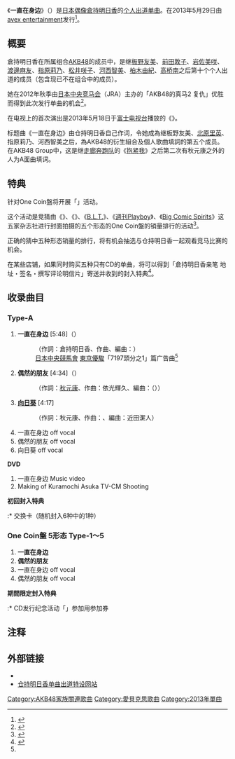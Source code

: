 {{Infobox Single 
| Name           = 一直在身边
| Artist         = [[倉持明日香|倉持明日香]]
| Album          = 
| A-side         = 一直在身边
| B-side         = 偶然的朋友<br/>向日葵（Type-A）
| Released       = 2013年5月29日
| Format         = [[单曲|单曲]]
| Recorded       = 
| Genre          = [[J-POP|J-POP]]
| Length         = 31分18秒（Type-A）<br/>20分44秒（One Coin盤）
| Label          = [[avex_entertainment|avex entertainment]]
| Writer         = 倉持明日香（作詞 #1）<br/>{{lang|ja|ハマサキユウジ}}（作曲 #1）<br/>[[秋元康|秋元康]]（作詞  #1以外的两曲）<br/>依光輝久（作曲 #2）<br/>{{link-ja|多胡邦夫|多胡邦夫}}（作曲 Type-A #3）
| Producer       = 秋元康
| Certification  = 
| Chart position = * 单曲周榜第4名<small>（[[Oricon公信榜|Oricon]]）</small>
| Last single    = -
| This single    = '''一直在身边'''<br/>（2013年）
| Next single    = -
| Misc           = 
}}
《'''一直在身边'''》（{{lang-ja|いつもそばに}}）是[[日本|日本]][[偶像|偶像]][[倉持明日香|倉持明日香]]的[[单曲|个人出道单曲]]。在2013年5月29日由[[avex_entertainment|avex entertainment]]发行<ref>{{cite web |url=http://www.oricon.co.jp/news/music/2023424/full/ |language=ja |title=<span lang="ja">AKB倉持明日香、「ガチ馬2」逆転Vご褒美ソロデビュー</span> |publisher=[[oricon|oricon]] |date=2013-04-06 |accessdate=2013-05-30 |archive-date=2013-07-29 |archive-url=https://web.archive.org/web/20130729062014/http://www.oricon.co.jp/news/music/2023424/full |dead-url=no }}</ref>。

== 概要 ==
<!--本作的广告标语是「''''''」。-->

倉持明日香在所属组合[[AKB48|AKB48]]的成员中，是继[[板野友美|板野友美]]、[[前田敦子|前田敦子]]、[[岩佐美咲|岩佐美咲]]、[[渡邊麻友|渡邊麻友]]、[[指原莉乃|指原莉乃]]、[[松井咲子|松井咲子]]、[[河西智美|河西智美]]、[[柏木由紀|柏木由紀]]、[[高桥南|高桥南]]之后第十个个人出道的成员（包含现已不在组合中的成员）。

她在2012年秋季由[[日本中央竞马会|日本中央竞马会]]（JRA）主办的「AKB48的真马2 复仇」优胜而得到此次发行单曲的机会<ref>{{cite web |url=http://www.oricon.co.jp/news/entertainment/2023942/full/ |language=ja |script-title=ja:AKB倉持ソロデビュー曲 5誌ガチ対抗ジャケ写公開 |publisher=[[oricon|oricon]] |date=2013-04-23 |accessdate=2013-05-30 |archive-date=2013-05-17 |archive-url=https://web.archive.org/web/20130517142022/http://www.oricon.co.jp/news/entertainment/2023942/full/ |dead-url=no }}</ref>。

在电视上的首次演出是2013年5月18日于[[富士电视台|富士电视台]]播放的《{{link-ja|うまズキッ!|うまズキッ!}}》。

标题曲《一直在身边》由仓持明日香自己作词，令她成為继板野友美、[[北原里英|北原里英]]、指原莉乃、河西智美之后，為AKB48的衍生組合及個人歌曲填詞的第五个成员。在AKB48 Group中，这是继[[走廊奔跑队|走廊奔跑队]]的《[[抱紧我|抱紧我]]》之后第二次有秋元康之外的人为A面曲填词。

== 特典 ==
针对One Coin盤将开展「{{lang|ja|ジャケ1GP}}」活动。

这个活动是竞猜由《{{link-ja|YoungChampion|ヤングチャンピオン|YoungChampion}}》、《{{link-ja|Friday (杂志)|フライデー|Friday}}》、《[[B.L.T.|B.L.T.]]》、《[[週刊Playboy|週刊Playboy]]》、《[[Big_Comic_Spirits|Big Comic Spirits]]》这五家杂志社进行封面拍摄的五个形态的One Coin盤的销量排行的活动<ref>{{cite web |url=http://natalie.mu/music/news/89258 |language=ja |script-title=ja:AKB倉持ソロデビュー記念「ジャケ1GP」出走ジャケ写発表 |publisher=[[娜塔莉_(網站)|natalie]] |date=2013-04-23 |accessdate=2013-05-30 |archive-date=2019-05-04 |archive-url=https://web.archive.org/web/20190504100159/https://natalie.mu/music/news/89258 |dead-url=no }}</ref>。

正确的猜中五种形态销量的排行，将有机会抽选与仓持明日香一起观看竞马比赛的机会。

在某些店铺，如果同时购买五种只有CD的单曲，将可以得到「倉持明日香亲笔 地址・签名・撰写评论明信片」寄送并收到的封入特典<ref name="mantan">{{cite web |url=http://mantan-web.jp/2013/05/30/20130530dog00m200013000c.html |language=ja |script-title=ja:注目の新譜 ： AKB48倉持明日香「いつもそばに」　ソロデビュー曲はしっとり系バラード |publisher=[[每日新闻|每日新闻]] |date=2013-05-30 |accessdate=2013-05-30 |archive-date=2016-03-04 |archive-url=https://web.archive.org/web/20160304114319/http://mantan-web.jp/2013/05/30/20130530dog00m200013000c.html |dead-url=no }}</ref>。

== 收录曲目 ==
=== Type-A === 
# '''一直在身边''' [5:48]（{{lang|ja|いつもそばに}}）
#: （作詞：倉持明日香、作曲、編曲：{{lang|ja|ハマサキユウジ}}）
#: [[日本中央競馬會|日本中央競馬會]] [[東京優駿|東京優駿]]「7197頭分之1」篇广告曲<ref name="mantan" />
# '''偶然的朋友''' [4:34]（{{lang|ja|偶然の味方}}）
#: （作詞：[[秋元康|秋元康]]、作曲：依光輝久、編曲：{{link-ja|野中MASA雄一|野中“まさ”雄一}}（{{lang|ja|野中“まさ”雄一}}））
# '''[[向日葵组_1st_Stage“我的太阳”|向日葵]]''' [4:17]
#: （作詞：秋元康、作曲：{{link-ja|多胡邦夫|多胡邦夫}}、編曲：近田潔人）
# 一直在身边 off vocal
# 偶然的朋友 off vocal
# 向日葵 off vocal

'''DVD'''
# 一直在身边 Music video
# Making of Kuramochi Asuka TV-CM Shooting

'''初回封入特典'''
:* 交换卡（随机封入6种中的1种）

=== One Coin盤 5形态 Type-1〜5 === 
# '''一直在身边'''  
# '''偶然的朋友'''
# 一直在身边 off vocal
# 偶然的朋友 off vocal

'''期間限定封入特典'''
:* CD发行纪念活动「{{lang|ja|ジャケ1GP}}」参加用参加券  

== 注释 ==
{{Reflist}}

== 外部链接 ==
* {{YouTube|DBsk7Ori49M| 倉持明日香 《一直在身边》}}
* [http://kuramochiasuka.jp/ 仓持明日香单曲出道特设网站]{{Wayback|url=http://kuramochiasuka.jp/ |date=20201020114050 }}

{{AKB48歌曲}}

{{DEFAULTSORT:Itsumo Soba ni}}
[[Category:AKB48家族關連歌曲|Category:AKB48家族關連歌曲]]
[[Category:愛貝克思歌曲|Category:愛貝克思歌曲]]
[[Category:2013年單曲|Category:2013年單曲]]